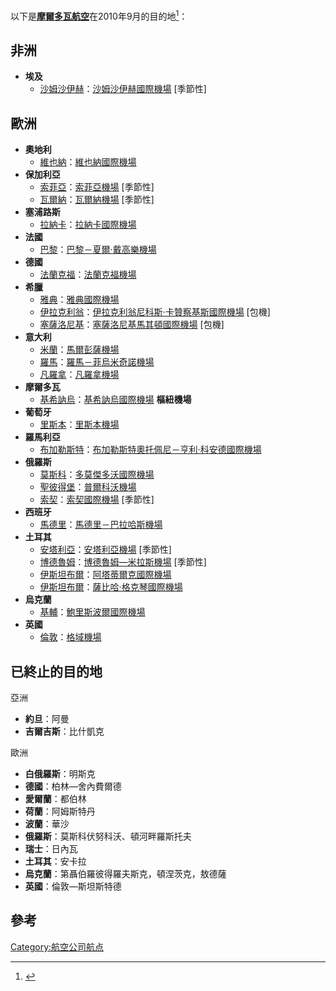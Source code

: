 以下是'''[[摩爾多瓦航空|摩爾多瓦航空]]'''在2010年9月的目的地<ref>{{Cite web |url=http://www.airmoldova.md/timetable-en/ |title=摩爾多瓦航空時間表 |access-date=2011-07-22 |archive-date=2021-01-15 |archive-url=https://web.archive.org/web/20210115204137/https://www.airmoldova.md/timetable-en/ |dead-url=no }}</ref>：

==非洲==
*'''埃及'''
** [[沙姆沙伊赫|沙姆沙伊赫]]：[[沙姆沙伊赫國際機場|沙姆沙伊赫國際機場]] [季節性]

==歐洲==
*'''奧地利'''
** [[維也納|維也納]]：[[維也納國際機場|維也納國際機場]]
*'''保加利亞'''
** [[索菲亞|索菲亞]]：[[索菲亞機場|索菲亞機場]] [季節性]
** [[瓦爾納|瓦爾納]]：[[瓦爾納機場|瓦爾納機場]] [季節性]
*'''塞浦路斯'''
** [[拉納卡|拉納卡]]：[[拉納卡國際機場|拉納卡國際機場]]
*'''法國'''
** [[巴黎|巴黎]]：[[巴黎－夏爾·戴高樂機場|巴黎－夏爾·戴高樂機場]]
*'''德國'''
** [[法蘭克福|法蘭克福]]：[[法蘭克福機場|法蘭克福機場]]
*'''希臘'''
** [[雅典|雅典]]：[[雅典國際機場|雅典國際機場]]
** [[伊拉克利翁|伊拉克利翁]]：[[伊拉克利翁尼科斯·卡贊察基斯國際機場|伊拉克利翁尼科斯·卡贊察基斯國際機場]] [包機]
** [[塞薩洛尼基|塞薩洛尼基]]：[[塞薩洛尼基馬其頓國際機場|塞薩洛尼基馬其頓國際機場]] [包機]
*'''意大利'''
** [[米蘭|米蘭]]：[[馬爾彭薩機場|馬爾彭薩機場]]
** [[羅馬|羅馬]]：[[羅馬－菲烏米奇諾機場|羅馬－菲烏米奇諾機場]]
** [[凡羅拿|凡羅拿]]：[[凡羅拿機場|凡羅拿機場]]
*'''摩爾多瓦'''
** [[基希訥烏|基希訥烏]]：[[基希訥烏國際機場|基希訥烏國際機場]] '''樞紐機場'''
*'''葡萄牙'''
** [[里斯本|里斯本]]：[[里斯本機場|里斯本機場]]
*'''羅馬利亞'''
** [[布加勒斯特|布加勒斯特]]：[[布加勒斯特奧托佩尼－亨利·科安德國際機場|布加勒斯特奧托佩尼－亨利·科安德國際機場]]
*'''俄羅斯'''
** [[莫斯科|莫斯科]]：[[多莫傑多沃國際機場|多莫傑多沃國際機場]]
** [[聖彼得堡|聖彼得堡]]：[[普爾科沃機場|普爾科沃機場]]
** [[索契|索契]]：[[索契國際機場|索契國際機場]] [季節性]
*'''西班牙'''
** [[馬德里|馬德里]]：[[馬德里－巴拉哈斯機場|馬德里－巴拉哈斯機場]]
*'''土耳其'''
** [[安塔利亞|安塔利亞]]：[[安塔利亞機場|安塔利亞機場]] [季節性]
** [[博德魯姆|博德魯姆]]：[[博德魯姆—米拉斯機場|博德魯姆—米拉斯機場]] [季節性]
**[[伊斯坦布爾|伊斯坦布爾]]：[[阿塔蒂爾克國際機場|阿塔蒂爾克國際機場]]
**[[伊斯坦布爾|伊斯坦布爾]]：[[薩比哈·格克琴國際機場|薩比哈·格克琴國際機場]]
*'''烏克蘭'''
** [[基輔|基輔]]：[[鮑里斯波爾國際機場|鮑里斯波爾國際機場]]
*'''英國'''
** [[倫敦|倫敦]]：[[格域機場|格域機場]]

==已終止的目的地==
;亞洲
*'''約旦'''：阿曼
*'''吉爾吉斯'''：比什凱克
;歐洲
*'''白俄羅斯'''：明斯克
*'''德國'''：柏林—舍內費爾德
*'''愛爾蘭'''：都伯林
*'''荷蘭'''：阿姆斯特丹
*'''波蘭'''：華沙
*'''俄羅斯'''：莫斯科伏努科沃、頓河畔羅斯托夫
*'''瑞士'''：日內瓦
*'''土耳其'''：安卡拉
*'''烏克蘭'''：第聶伯羅彼得羅夫斯克，頓涅茨克，敖德薩
*'''英國'''：倫敦—斯坦斯特德

==參考==
{{reflist}}


[[Category:航空公司航点|Category:航空公司航点]]